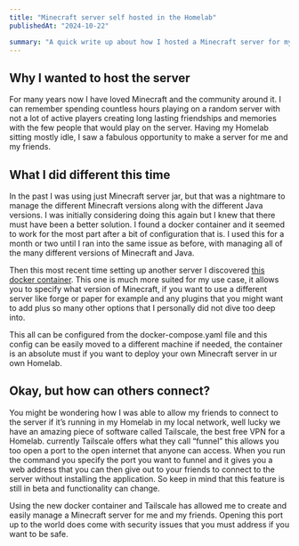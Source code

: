 ```yaml
---
title: "Minecraft server self hosted in the Homelab"
publishedAt: "2024-10-22"

summary: "A quick write up about how I hosted a Minecraft server for my friends and I using Tailscale funnels."
---
```


## Why I wanted to host the server

For many years now I have loved Minecraft and the community around it. I can remember spending countless hours playing on a 
random server with not a lot of active players creating long lasting friendships and memories with the few people that would 
play on the server. Having my Homelab sitting mostly idle, I saw a fabulous opportunity to make a server for me and my friends. 

## What I did different this time

In the past I was using just Minecraft server jar, but that was a nightmare to manage the different Minecraft versions along with
the different Java versions. I was initially considering doing this again but I knew that there must have been a better solution.
I found a docker container and it seemed to work for the most part after a bit of configuration that is. I 
used this for a month or two until I ran into the same issue as before, with managing all of the many different versions of Minecraft and Java. 

Then this most recent time setting up another server I discovered [this docker container](https://docker-minecraft-server.readthedocs.io/en/latest/). 
This one is much more suited for my use case, it allows you to specify what version of Minecraft, if you want to use a different server like forge
or paper for example and any plugins that you might want to add plus so many other options that I personally did not dive too deep into. 

This all can be configured from the docker-compose.yaml file and this config can be easily moved to a different machine if needed,
the container is an absolute must if you want to deploy your own Minecraft server in ur own Homelab. 

## Okay, but how can others connect? 

You might be wondering how I was able to allow my friends to connect to the server if it’s running in my Homelab in my local network,
 well lucky we have an amazing piece of software called Tailscale, the best free VPN for a Homelab.  currently Tailscale offers what
 they call “funnel” this allows you too open a port to the open internet that anyone can access. When you run the command you specify 
 the port you want to funnel and it gives you a web address that you can then give out to your friends to connect to the server without 
 installing the application. So keep in mind that this feature is still in beta and functionality can change. 

Using the new docker container  and Tailscale has allowed me to create and easily manage a Minecraft server for me and my friends. 
Opening this port up to the world does come with security issues that you must address if you want to be safe. 

